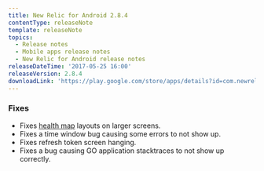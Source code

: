 ```yaml
---
title: New Relic for Android 2.8.4
contentType: releaseNote
template: releaseNote
topics:
  - Release notes
  - Mobile apps release notes
  - New Relic for Android release notes
releaseDateTime: '2017-05-25 16:00'
releaseVersion: 2.8.4
downloadLink: 'https://play.google.com/store/apps/details?id=com.newrelic.rpm&hl=en'
---
```


### Fixes

* Fixes [health map](/docs/data-analysis/health-map/get-started/introduction-health-maps) layouts on larger screens.
* Fixes a time window bug causing some errors to not show up.
* Fixes refresh token screen hanging.
* Fixes a bug causing GO application stacktraces to not show up correctly.
